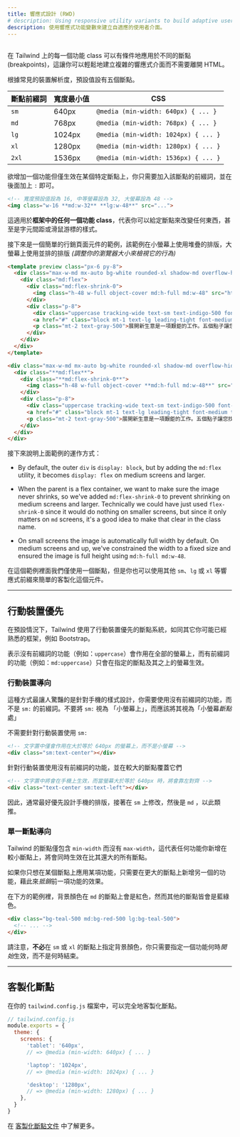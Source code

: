 ```yaml
---
title: 響應式設計 (RWD)
# description: Using responsive utility variants to build adaptive user interfaces.
description: 使用響應式功能變數來建立自適應的使用者介面。
---
```



## <Heading hidden>Overview</Heading>

<!-- Every utility class in Tailwind can be applied conditionally at different breakpoints, which makes it a piece of cake to build complex responsive interfaces without ever leaving your HTML. -->
在 Tailwind 上的每一個功能 class 可以有條件地應用於不同的斷點(breakpoints)，這讓你可以輕鬆地建立複雜的響應式介面而不需要離開 HTML。

<!-- There are five breakpoints by default, inspired by common device resolutions: -->
根據常見的裝置解析度，預設值設有五個斷點。

<!-- | Breakpoint prefix | Minimum width | CSS | -->
| 斷點前綴詞 | 寬度最小值 | CSS |
| --- | --- | --- |
| `sm` | 640px | `@media (min-width: 640px) { ... }` |
| `md` | 768px | `@media (min-width: 768px) { ... }` |
| `lg` | 1024px | `@media (min-width: 1024px) { ... }` |
| `xl` | 1280px | `@media (min-width: 1280px) { ... }` |
| `2xl` | 1536px | `@media (min-width: 1536px) { ... }` |

<!-- To add a utility but only have it take effect at a certain breakpoint, all you need to do is prefix the utility with the breakpoint name, followed by the `:` character: -->
欲增加一個功能但僅生效在某個特定斷點上，你只需要加入該斷點的前綴詞，並在後面加上 `:` 即可。

```html
<!-- 寬度預設值設為 16, 中等螢幕設為 32, 大螢幕設為 48 -->
<img class="w-16 **md:w-32** **lg:w-48**" src="...">
```

<!-- This works for **every utility class in the framework**, which means you can change literally anything at a given breakpoint — even things like letter spacing or cursor styles. -->
這適用於**框架中的任何一個功能 class**，代表你可以給定斷點來改變任何東西，甚至是字元間距或滑鼠游標的樣式。

<!-- Here's a simple example of a marketing page component that uses a stacked layout on small screens, and a side-by-side layout on larger screens *(resize your browser to see it in action)*: -->
接下來是一個簡單的行銷頁面元件的範例，該範例在小螢幕上使用堆疊的排版，大螢幕上使用並排的排版 *(調整你的瀏覽器大小來檢視它的行為)*

```html indigo
<template preview class="px-6 py-8">
  <div class="max-w-md mx-auto bg-white rounded-xl shadow-md overflow-hidden md:max-w-2xl">
    <div class="md:flex">
      <div class="md:flex-shrink-0">
        <img class="h-48 w-full object-cover md:h-full md:w-48" src="https://images.unsplash.com/photo-1515711660811-48832a4c6f69?ixlib=rb-1.2.1&ixid=eyJhcHBfaWQiOjEyMDd9&auto=format&fit=crop&w=448&q=80" width="448" height="299" alt="Man looking at item at a store">
      </div>
      <div class="p-8">
        <div class="uppercase tracking-wide text-sm text-indigo-500 font-semibold">案例分析</div>
        <a href="#" class="block mt-1 text-lg leading-tight font-medium text-black hover:underline">為您新的生意找到消費者</a>
        <p class="mt-2 text-gray-500">展開新生意是一項艱鉅的工作。五個點子讓您找到第一位消費者。</p>
      </div>
    </div>
  </div>
</template>

<div class="max-w-md mx-auto bg-white rounded-xl shadow-md overflow-hidden **md:max-w-2xl**">
  <div class="**md:flex**">
    <div class="**md:flex-shrink-0**">
      <img class="h-48 w-full object-cover **md:h-full md:w-48**" src="/img/store.jpg" alt="Man looking at item at a store">
    </div>
    <div class="p-8">
      <div class="uppercase tracking-wide text-sm text-indigo-500 font-semibold">案例分析</div>
      <a href="#" class="block mt-1 text-lg leading-tight font-medium text-black hover:underline">為您新的生意找到消費者</a>
      <p class="mt-2 text-gray-500">展開新生意是一項艱鉅的工作。五個點子讓您找到第一位消費者。</p>
    </div>
  </div>
</div>
```

<!-- Here's how the example above works: -->
接下來說明上面範例的運作方式：

- By default, the outer `div` is `display: block`, but by adding the `md:flex` utility, it becomes `display: flex` on medium screens and larger.
<!-- - 在預設情況下，外側的 `div` 是 `display: block`，但是加上了 `md:flex` 的功能之後，大於中等螢幕時將會變成 `display: flex`。 -->
- When the parent is a flex container, we want to make sure the image never shrinks, so we've added `md:flex-shrink-0` to prevent shrinking on medium screens and larger. Technically we could have just used `flex-shrink-0` since it would do nothing on smaller screens, but since it only matters on `md` screens, it's a good idea to make that clear in the class name.
<!-- - 當父元素是一個 flex 容器時，為了確保圖片絕不被縮小，我們加上 `md:flex-shrink-0` 來避免其在中等螢幕或以上時被縮小。精確來說，因為在小螢幕上並不會有任何作用，其實我們可以只使用 `flex-shrink-0` 即可，但是由於我們只關注在 `md` 螢幕上的作用，所以清楚地表現在 class 名稱上會是比較好的。 -->
- On small screens the image is automatically full width by default. On medium screens and up, we've constrained the width to a fixed size and ensured the image is full height using `md:h-full md:w-48`.
<!-- - 在小螢幕上的圖片預設將會自動的滿版呈現，而在中型或以上的螢幕時，我們使用了 `md:w-48` 來限制寬度以固定圖片尺寸。 -->

<!-- We've only used one breakpoint in this example, but you could easily customize this component at other sizes using the `sm`, `lg`, or `xl` responsive prefixes as well. -->
在這個範例裡面我們僅使用一個斷點，但是你也可以使用其他 `sm`、`lg` 或 `xl` 等響應式前綴來簡單的客製化這個元件。

---

<!-- ## Mobile First -->
## 行動裝置優先

<!-- By default, Tailwind uses a mobile first breakpoint system, similar to what you might be used to in other frameworks like Bootstrap. -->
在預設情況下，Tailwind 使用了行動裝置優先的斷點系統，如同其它你可能已經熟悉的框架，例如 Bootstrap。

<!-- What this means is that unprefixed utilities (like `uppercase`) take effect on all screen sizes, while prefixed utilities (like `md:uppercase`) only take effect at the specified breakpoint *and above*. -->
表示沒有前綴詞的功能（例如：`uppercase`）會作用在全部的螢幕上，而有前綴詞的功能（例如：`md:uppercase`）只會在指定的斷點及其之上的螢幕生效。

<!-- ### Targeting mobile screens -->
### 行動裝置導向

<!-- Where this approach surprises people most often is that to style something for mobile, you need to use the unprefixed version of a utility, not the `sm:` prefixed version. Don't think of `sm:` as meaning "on small screens", think of it as "at the small *breakpoint*". -->
這種方式最讓人驚豔的是針對手機的樣式設計，你需要使用沒有前綴詞的功能，而不是 `sm:` 的前綴詞。不要將 `sm:` 視為 「小螢幕上」，而應該將其視為「小螢幕*斷點*處」

<!-- <TipBad>Don't use <code className="text-sm font-bold text-gray-800">sm:</code> to target mobile devices</TipBad> -->
<TipBad>不需要針對行動裝置使用 <code className="text-sm font-bold text-gray-800">sm:</code> </TipBad>

```html
<!-- 文字置中僅會作用在大於等於 640px 的螢幕上，而不是小螢幕 -->
<div class="sm:text-center"></div>
```

<!-- <TipGood>Use unprefixed utilities to target mobile, and override them at larger breakpoints</TipGood> -->
<TipGood>針對行動裝置使用沒有前綴詞的功能，並在較大的斷點覆蓋它們</TipGood>

```html
<!-- 文字置中將會在手機上生效，而當螢幕大於等於 640px 時，將會靠左對齊 -->
<div class="text-center sm:text-left"></div>
```

<!-- For this reason, it's often a good idea to implement the mobile layout for a design first, then layer on any changes that make sense for `sm` screens, followed by `md` screens, etc. -->
因此，通常最好優先設計手機的排版，接著在 `sm` 上修改，然後是 `md` ，以此類推。

<!-- ### Targeting a single breakpoint -->
### 單一斷點導向

<!-- Tailwind's breakpoints only include a `min-width` and don't include a `max-width`, which means any utilities you add at a smaller breakpoint will also be applied at larger breakpoints. -->
Tailwind 的斷點僅包含 `min-width` 而沒有 `max-width`，這代表任何功能你新增在較小斷點上，將會同時生效在比其還大的所有斷點。

<!-- If you'd like to apply a utility at one breakpoint only, the solution is to *undo* that utility at larger sizes by adding another utility that counteracts it. -->
如果你只想在某個斷點上應用某項功能，只需要在更大的斷點上新增另一個的功能，藉此來*抵銷*前一項功能的效果。

<!-- Here is an example where the background color is red at the `md` breakpoint, but teal at every other breakpoint: -->
在下方的範例裡，背景顏色在 `md` 的斷點上會是紅色，然而其他的斷點皆會是藍綠色。

```html
<div class="bg-teal-500 md:bg-red-500 lg:bg-teal-500">
  <!-- ... -->
</div>
```

<!-- Notice that **we did not** have to specify a background color for the `sm` breakpoint or the `xl` breakpoint — you only need to specify when a utility should *start* taking effect, not when it should stop. -->
請注意，**不必**在 `sm` 或 `xl` 的斷點上指定背景顏色，你只需要指定一個功能何時*開始*生效，而不是何時結束。

---

<!-- ## Customizing breakpoints -->
## 客製化斷點

<!-- You can completely customize your breakpoints in your `tailwind.config.js` file: -->
在你的 `tailwind.config.js` 檔案中，可以完全地客製化斷點。

```js
// tailwind.config.js
module.exports = {
  theme: {
    screens: {
      'tablet': '640px',
      // => @media (min-width: 640px) { ... }

      'laptop': '1024px',
      // => @media (min-width: 1024px) { ... }

      'desktop': '1280px',
      // => @media (min-width: 1280px) { ... }
    },
  }
}
```

<!-- Learn more in the [customizing breakpoints documentation](/docs/breakpoints). -->
在 [客製化斷點文件](/docs/breakpoints) 中了解更多。
